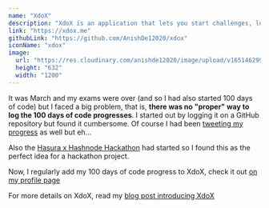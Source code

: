 ```yaml
---
name: "XdoX"
description: "XdoX is an application that lets you start challenges, log your progress and show it off to the world through a unique profile page."
link: "https://xdox.me"
githubLink: "https://github.com/AnishDe12020/xdox"
iconName: "xdox"
image:
  url: "https://res.cloudinary.com/anishde12020/image/upload/v1651462990/Blogfolio/og2_jrsnqk.png"
  height: "632"
  width: "1200"
---
```


It was March and my exams were over (and so I had also started 100 days of code) but I faced a big problem, that is, **there was no "proper" way to log the 100 days of code progresses**. I started out by logging it on a GitHub repository but found it cumbersome. Of course I had been [tweeting my progress](https://twitter.com/search?f=top&q=(%23100DaysOfCode)%20(from%3AAnishDe12020)&src=typed_query) as well but eh...

Also the [Hasura x Hashnode Hackathon](https://townhall.hashnode.com/hasura-hackathon) had started so I found this as the perfect idea for a hackathon project.

Now, I regularly add my 100 days of code progress to XdoX, check it out [on my profile page](https://www.xdox.me/@anishde12020/8c06dd6e-b34f-4451-aef2-bc20d164bbff/75)

For more details on XdoX, read my [blog post introducing XdoX](https://blog.anishde.dev/introducing-xdox-start-challenges-log-your-progress-and-show-them-off-to-the-world)
